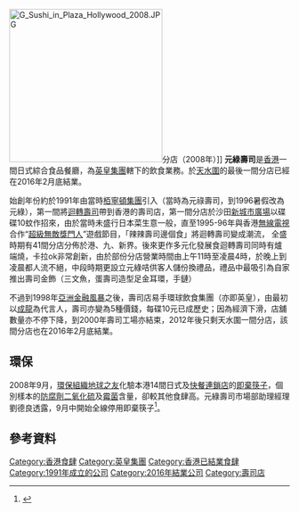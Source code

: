 {{expand|time=2015-04-25T06:26:37+00:00}}
{{Infobox company
| name = 元綠壽司
| name_en = G Sushi
| logo = [[File:G_Sushi_Logo.gif|180px]]
| type = 
| other_text = 
| traded_as = 
| foundation = 1991年
| defunct = 2016年2月
| location = {{HK}}
| industry = 飲食業務
| revenue = 
| operating_income = 
| num_employees = 
| parent = [[英皇集團|英皇集團]]
}}
[[File:G_Sushi_in_Plaza_Hollywood_2008.JPG|275px]]分店（2008年）]]
'''元綠壽司'''是[[香港|香港]]一間日式綜合食品餐廳，為[[英皇集團|英皇集團]]轄下的飲食業務。於[[天水圍|天水圍]]的最後一間分店已經在2016年2月底結業。
 
始創年份約於1991年由當時[[柏寧頓國際|栢寧頓集團]]引入（當時為元祿壽司，到1996暑假改為元綠），第一間將[[迴轉壽司|迴轉壽司]]帶到香港的壽司店，第一間分店於沙田[[新城市廣場|新城市廣場]]以碟碟10蚊作招來，由於當時未盛行日本菜生意一般，直至1995-96年與香港[[無線電視|無線電視]]合作“[[超級無敵獎門人|超級無敵獎門人]]”遊戲節目，「辣辣壽司邊個食」將迴轉壽司變成潮流， 全盛時期有41間分店分佈於港、九、新界。後來更作多元化發展食迴轉壽司同時有爐端燒，卡拉ok非常創新，由於部份分店營業時間由上午11時至凌晨4時，於晚上到凌晨都人流不絕，中段時期更設立元綠咭供客人儲份換禮品，禮品中最吸引為自家推出壽司金飾（三文魚，蛋壽司造型足金耳環，手鏈）

不過到1998年[[亞洲金融風暴|亞洲金融風暴]]之後，壽司店易手環球飲食集團（亦即英皇），由最初以[[成龍|成龍]]為代言人，壽司亦變為5種價錢，每碟10元已成歷史；因為經濟下滑，店舖數量亦不停下降，到2000年壽司工場亦結束，2012年後只剩天水圍一間分店，該間分店也在2016年2月底結業。

== 環保 ==
2008年9月，[[環保組織|環保組織]][[地球之友|地球之友]]化驗本港14間日式及[[快餐連鎖店|快餐連鎖店]]的[[一次性筷子|即棄筷子]]，個別樣本的[[防腐劑|防腐劑]][[二氧化硫|二氧化硫]]及[[霉菌|霉菌]]含量，卻較其他食肆高。元綠壽司市場部助理經理劉德良透露，9月中開始全線停用即棄筷子<ref>{{Cite web |url=http://hk.news.yahoo.com/article/080831/4/7z87.html |title=即棄筷子防腐劑霉菌偏高 地球之友促日式食店停用 - Yahoo! 新聞 |accessdate=2008-12-23 |archive-date=2008-09-11 |archive-url=https://web.archive.org/web/20080911002148/http://hk.news.yahoo.com/article/080831/4/7z87.html |dead-url=no }}</ref>。

== 參考資料 ==
{{reflist}}

{{Food-company-stub}}
[[Category:香港食肆|Category:香港食肆]]
[[Category:英皇集團|Category:英皇集團]]
[[Category:香港已結業食肆|Category:香港已結業食肆]]
[[Category:1991年成立的公司|Category:1991年成立的公司]]
[[Category:2016年結業公司|Category:2016年結業公司]]
[[Category:壽司店|Category:壽司店]]